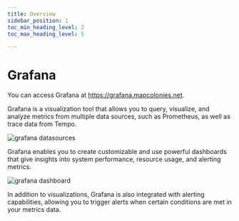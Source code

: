 ```yaml
---
title: Overview
sidebar_position: 1
toc_min_heading_level: 2
toc_max_heading_level: 5

---
```



# Grafana

You can access Grafana at https://grafana.mapcolonies.net.

Grafana is a visualization tool that allows you to query, visualize, and analyze metrics from multiple data sources, such as Prometheus, as well as trace data from Tempo.

![grafana datasources](./img/grafana-datasources.png)

Grafana enables you to create customizable and use powerful dashboards that give insights into system performance, resource usage, and alerting metrics.

![grafana dashboard](./img/grafana-dashboard.png)

In addition to visualizations, Grafana is also integrated with alerting capabilities, allowing you to trigger alerts when certain conditions are met in your metrics data.
